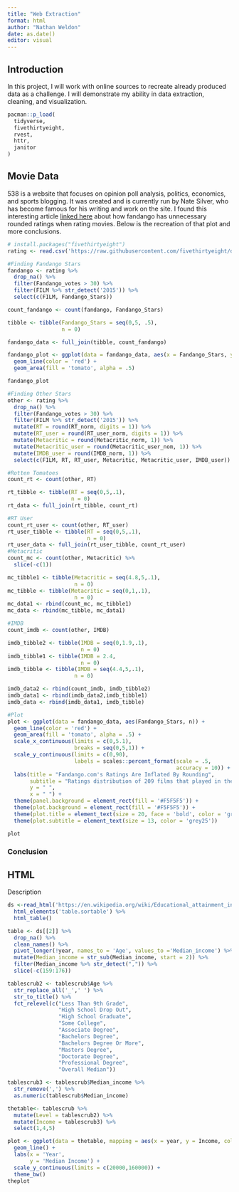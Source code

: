 ```yaml
---
title: "Web Extraction"
format: html
author: "Nathan Weldon"
date: as.date()
editor: visual
---
```


## Introduction

In this project, I will work with online sources to recreate already produced data as a challenge. I will demonstrate my ability in data extraction, cleaning, and visualization.

```r
pacman::p_load(
  tidyverse,
  fivethirtyeight,
  rvest,
  httr,
  janitor
)

```

## Movie Data

538 is a website that focuses on opinion poll analysis, politics, economics, and sports blogging. It was created and is currently run by Nate Silver, who has become famous for his writing and work on the site. I found this interesting article [linked here](https://fivethirtyeight.com/features/fandango-movies-ratings/) about how fandango has unnecessary rounded ratings when rating movies. Below is the recreation of that plot and more conclusions.

```r
# install.packages("fivethirtyeight")
rating <- read.csv('https://raw.githubusercontent.com/fivethirtyeight/data/master/fandango/fandango_score_comparison.csv') 

```

```r
#Finding Fandango Stars
fandango <- rating %>%
  drop_na() %>% 
  filter(Fandango_votes > 30) %>% 
  filter(FILM %>% str_detect('2015')) %>% 
  select(c(FILM, Fandango_Stars)) 

count_fandango <- count(fandango, Fandango_Stars)

tibble <- tibble(Fandango_Stars = seq(0,5, .5),
                 n = 0)

fandango_data <- full_join(tibble, count_fandango)

fandango_plot <- ggplot(data = fandango_data, aes(x = Fandango_Stars, y = n)) +
  geom_line(color = 'red') +
  geom_area(fill = 'tomato', alpha = .5)

fandango_plot
```

```r

#Finding Other Stars
other <- rating %>% 
  drop_na() %>% 
  filter(Fandango_votes > 30) %>% 
  filter(FILM %>% str_detect('2015')) %>% 
  mutate(RT = round(RT_norm, digits = 1)) %>%
  mutate(RT_user = round(RT_user_norm, digits = 1)) %>% 
  mutate(Metacritic = round(Metacritic_norm, 1)) %>%
  mutate(Metacritic_user = round(Metacritic_user_nom, 1)) %>% 
  mutate(IMDB_user = round(IMDB_norm, 1)) %>% 
  select(c(FILM, RT, RT_user, Metacritic, Metacritic_user, IMDB_user)) 

#Rotten Tomatoes
count_rt <- count(other, RT)

rt_tibble <- tibble(RT = seq(0,5,.1),
                    n = 0)
rt_data <- full_join(rt_tibble, count_rt)

#RT User
count_rt_user <- count(other, RT_user)
rt_user_tibble <- tibble(RT = seq(0,5,.1),
                         n = 0)
rt_user_data <- full_join(rt_user_tibble, count_rt_user)
#Metacritic
count_mc <- count(other, Metacritic) %>% 
  slice(-c(1))

mc_tibble1 <- tibble(Metacritic = seq(4.8,5,.1),
                     n = 0)
mc_tibble <- tibble(Metacritic = seq(0,1,.1),
                     n = 0)
mc_data1 <- rbind(count_mc, mc_tibble1)
mc_data <- rbind(mc_tibble, mc_data1)

#IMDB
count_imdb <- count(other, IMDB)

imdb_tibble2 <- tibble(IMDB = seq(0,1.9,.1),
                       n = 0)
imdb_tibble1 <- tibble(IMDB = 2.4,
                       n = 0)
imdb_tibble <- tibble(IMDB = seq(4.4,5,.1),
                     n = 0) 

imdb_data2 <- rbind(count_imdb, imdb_tibble2)
imdb_data1 <- rbind(imdb_data2,imdb_tibble1)
imdb_data <- rbind(imdb_data1, imdb_tibble) 
```

```r
#Plot
plot <- ggplot(data = fandango_data, aes(Fandango_Stars, n)) +
  geom_line(color = 'red') +
  geom_area(fill = 'tomato', alpha = .5) +
  scale_x_continuous(limits = c(0,5.1), 
                     breaks = seq(0,5,1)) +
  scale_y_continuous(limits = c(0,90), 
                     labels = scales::percent_format(scale = .5, 
                                                     accuracy = 10)) +
  labs(title = "Fandango.com's Ratings Are Inflated By Rounding",
       subtitle = "Ratings distribution of 209 films that played in theaters in 2015 and received 30+ reviews",
       y = " ",
       x = " ") +
  theme(panel.background = element_rect(fill = '#F5F5F5')) +
  theme(plot.background = element_rect(fill = '#F5F5F5')) +
  theme(plot.title = element_text(size = 20, face = 'bold', color = 'grey20')) +
  theme(plot.subtitle = element_text(size = 13, color = 'grey25'))

plot
```

### Conclusion

## HTML

Description

```r
ds <-read_html('https://en.wikipedia.org/wiki/Educational_attainment_in_the_United_States') %>%
  html_elements('table.sortable') %>%
  html_table()

table <- ds[[2]] %>%
  drop_na() %>%
  clean_names() %>%
  pivot_longer(!year, names_to = 'Age', values_to ='Median_income') %>%
  mutate(Median_income = str_sub(Median_income, start = 2)) %>%
  filter(Median_income %>% str_detect(",")) %>%
  slice(-c(159:176))

tablescrub2 <- tablescrub$Age %>%
  str_replace_all('_',' ') %>%
  str_to_title() %>%
  fct_relevel(c("Less Than 9th Grade",
                "High School Drop Out",
                "High School Graduate",
                "Some College",
                "Associate Degree",
                "Bachelors Degree",
                "Bachelors Degree Or More",
                "Masters Degree",
                "Doctorate Degree",
                "Professional Degree",
                "Overall Median"))

tablescrub3 <- tablescrub$Median_income %>%
  str_remove(',') %>%
  as.numeric(tablescrub$Median_income)

thetable<- tablescrub %>%
  mutate(Level = tablescrub2) %>%
  mutate(Income = tablescrub3) %>%
  select(1,4,5)

plot <- ggplot(data = thetable, mapping = aes(x = year, y = Income, color = Level, group = Level)) +
  geom_line() +
  labs(x = 'Year',
       y = 'Median Income') +
  scale_y_continuous(limits = c(20000,160000)) +
  theme_bw()
theplot
```
